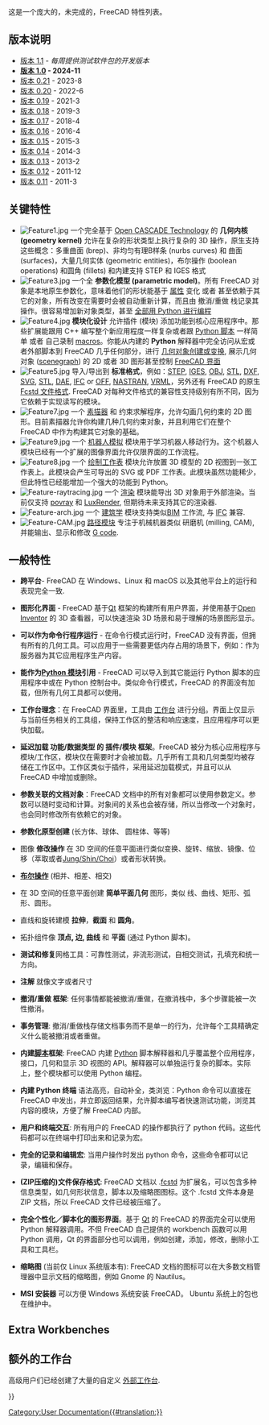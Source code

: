 <languages/>

<div lang="en" dir="ltr" class="mw-content-ltr">
{{Docnav
|[[About_FreeCAD|About FreeCAD]]
|[[Installing_on_Windows|Installing on Windows]]
}}
</div>

这是一个庞大的，未完成的，FreeCAD 特性列表。

{{TOCright}}

<span id="Release_notes"></span>
== 版本说明 ==

* [[Release_notes_1.1|版本 1.1]] - ''每周提供测试软件包的开发版本''
* '''[[Release_notes_1.0|版本 1.0]] - 2024-11'''
* [[Release_notes_0.21|版本 0.21]] - 2023-8
* [[Release_notes_0.20|版本 0.20]] - 2022-6
* [[Release_notes_0.19|版本 0.19]] - 2021-3
* [[Release_notes_0.18|版本 0.18]] - 2019-3
* [[Release_notes_0.17|版本 0.17]] - 2018-4
* [[Release_notes_0.16|版本 0.16]] - 2016-4
* [[Release_notes_0.15|版本 0.15]] - 2015-3
* [[Release_notes_0.14|版本 0.14]] - 2014-3
* [[Release_notes_0.13|版本 0.13]] - 2013-2
* [[Release_notes_0.12|版本 0.12]] - 2011-12
* [[Release_notes_0.11|版本 0.11]] - 2011-3

<span id="Key_features"></span>
== 关键特性 ==

<div class="mw-translate-fuzzy">
* [[Image:Feature1.jpg|left]] 一个完全基于 [http://en.wikipedia.org/wiki/Open_CASCADE Open CASCADE Technology] 的 '''几何内核 (geometry kernel)''' 允许在复杂的形状类型上执行复杂的 3D 操作，原生支持这些概念：多重曲面 (brep)、非均匀有理B样条 (nurbs curves) 和 曲面 (surfaces)，大量几何实体 (geometric entities)，布尔操作 (boolean operations) 和圆角 (fillets) 和内建支持 STEP 和 IGES 格式 {{clear}}
* [[Image:Feature3.jpg|left]] 一个全 '''参数化模型 (parametric model)'''。所有 FreeCAD 对象是本地原生参数化，意味着他们的形状能基于 [[Property/zh-cn|属性]] 变化 或者 甚至依赖于其它的对象，所有改变在需要时会被自动重新计算，而且由 撤消/重做 栈记录其操作。很容易增加新对象类型，甚至 [[Scripted objects|全部用 Python 进行编程]]{{clear}}
* [[Image:Feature4.jpg|left]] '''模块化设计''' 允许插件 (模块) 添加功能到核心应用程序中。那些扩展能跟用 C++ 编写整个新应用程度一样复杂或者跟 [[Power users hub|Python 脚本]] 一样简单 或者 自己录制 [[macros]]。你能从内建的 '''Python''' 解释器中完全访问从宏或者外部脚本到 FreeCAD 几乎任何部分，进行 [[Topological data scripting/zh-cn|几何对象创建或变换]], 展示几何对象 ([[scenegraph]]) 的 2D 或者 3D 图形甚至控制 [[PySide|FreeCAD 界面]] {{clear}}
* [[Image:Feature5.jpg|left]] 导入/导出到 '''标准格式'''，例如：[http://en.wikipedia.org/wiki/ISO_10303 STEP], [http://en.wikipedia.org/wiki/IGES IGES], [http://en.wikipedia.org/wiki/Obj OBJ], [http://en.wikipedia.org/wiki/STL_%28file_format%29 STL], [http://en.wikipedia.org/wiki/Dxf DXF], [http://en.wikipedia.org/wiki/Svg SVG], [http://en.wikipedia.org/wiki/STL_(file_format) STL], [http://en.wikipedia.org/wiki/COLLADA DAE], [http://en.wikipedia.org/wiki/Industry_Foundation_Classes IFC] or [http://people.sc.fsu.edu/~jburkardt/data/off/off.html OFF], [http://en.wikipedia.org/wiki/NASTRAN NASTRAN], [http://en.wikipedia.org/wiki/VRML VRML]，另外还有 FreeCAD 的原生 [[File_Format_FCStd/zh-cn|Fcstd 文件格式]]. FreeCAD 对每种文件格式的兼容性支持级别有所不同，因为它依赖于实现读写的模块。{{clear}}
* [[Image:Feature7.jpg|left]] 一个 [[Sketcher Workbench/zh-cn|素描器]] 和 约束求解程序，允许勾画几何约束的 2D 图形。目前素描器允许你构建几种几何约束对象，并且利用它们在整个 FreeCAD 中作为构建其它对象的基础。{{clear}}
* [[Image:Feature9.jpg|left]] 一个 [[Robot Workbench/zh-cn|机器人模拟]] 模块用于学习机器人移动行为。这个机器人模块已经有一个扩展的图像界面允许仅限界面的工作流程。{{clear}}
* [[Image:Feature8.jpg|left]] 一个 [[Drawing Workbench/zh-cn|绘制工作表]] 模块允许放置 3D 模型的 2D 视图到一张工作表上。此模块会产生可导出的 SVG 或 PDF 工作表。此模块虽然功能稀少，但此特性已经能增加一个强大的功能到 Python。
* [[Image:Feature-raytracing.jpg|left]] 一个 [[Raytracing Workbench/zh-cn|渲染]] 模块能导出 3D 对象用于外部渲染。当前仅支持 [http://en.wikipedia.org/wiki/POV-Ray povray] 和 [http://en.wikipedia.org/wiki/LuxRender LuxRender], 但期待未来支持其它的渲染器.{{clear}}
* [[Image:Feature-arch.jpg|left]] 一个 [[Arch Workbench/zh-cn|建筑学]] 模块支持类似[http://en.wikipedia.org/wiki/Building_Information_Modeling BIM] 工作流, 与 [http://en.wikipedia.org/wiki/Industry_Foundation_Classes IFC] 兼容.{{clear}}
* [[Image:Feature-CAM.jpg|left]] [[Path Workbench/zh-cn|路径模块]] 专注于机械机器类似 研磨机 (milling, CAM), 并能输出、显示和修改 [http://en.wikipedia.org/wiki/G-code G code].{{clear}}
</div>

<span id="General_features"></span>
== 一般特性 ==

*'''跨平台'''- FreeCAD 在 Windows、Linux 和 macOS 以及其他平台上的运行和表现完全一致.

<div class="mw-translate-fuzzy">
* '''图形化界面''' - FreeCAD 基于[https://www.qt.io/ Qt] 框架的构建所有用户界面，并使用基于[http://en.wikipedia.org/wiki/Open_Inventor Open Inventor] 的 3D 查看器，可以快速渲染 3D 场景和易于理解的场景图形显示。
</div>

* '''可以作为命令行程序运行''' - 在命令行模式运行时，FreeCAD 没有界面，但拥有所有的几何工具。可以应用于一些需要更低内存占用的场景下，例如：作为服务器为其它应用程序生产内容。

* '''能作为[[Embedding FreeCAD/zh-cn|Python 模块]]引用''' -  FreeCAD 可以导入到其它能运行 Python 脚本的应用程序中或在 Python 控制台中。类似命令行模式，FreeCAD 的界面没有加载，但所有几何工具都可以使用。

* '''工作台理念'''：在 FreeCAD 界面里，工具由 [[Workbenches/zh-cn|工作台]] 进行分组。界面上仅显示与当前任务相关的工具组，保持工作区的整洁和响应速度，且应用程序可以更快加载。

* '''延迟加载 功能/数据类型 的 插件/模块 框架'''。FreeCAD 被分为核心应用程序与模块/工作区，模块仅在需要时才会被加载。几乎所有工具和几何类型均被存储在工作区中。工作区类似于插件，采用延迟加载模式，并且可以从 FreeCAD 中增加或删除。

<div class="mw-translate-fuzzy">
* '''参数关联的文档对象'''：FreeCAD 文档中的所有对象都可以使用参数定义。参数可以随时变动和计算。对象间的关系也会被存储，所以当修改一个对象时，也会同时修改所有依赖它的对象。
</div>

<div class="mw-translate-fuzzy">
* '''参数化原型创建''' (长方体、球体、 圆柱体、等等)
</div>

<div class="mw-translate-fuzzy">
* 图像 '''修改操作''' 在 3D 空间的任意平面进行类似变换、旋转、缩放、镜像、位移（萃取或者[https://www.researchgate.net/publication/240754626_Self-intersection_Removal_in_Triangular_Mesh_Offsetting Jung/Shin/Choi]）或者形状转换。
</div>

<div class="mw-translate-fuzzy">
* '''[http://en.wikipedia.org/wiki/Constructive_solid_geometry 布尔操作]''' (相并、相差、相交)
</div>

<div class="mw-translate-fuzzy">
* 在 3D 空间的任意平面创建 '''简单平面几何''' 图形，类似 线、曲线、矩形、弧形、圆形。
</div>

<div class="mw-translate-fuzzy">
* 直线和旋转建模 '''拉伸'''，'''截面''' 和 '''圆角'''。
</div>

<div class="mw-translate-fuzzy">
* 拓扑组件像 '''顶点, 边, 曲线''' 和 '''平面''' (通过 Python 脚本)。
</div>

<div class="mw-translate-fuzzy">
* '''测试和修复'''网格工具：可靠性测试，非流形测试，自相交测试，孔填充和统一方向。
</div>

<div class="mw-translate-fuzzy">
* '''注解''' 就像文字或者尺寸
</div>

<div class="mw-translate-fuzzy">
* '''撤消/重做 框架''': 任何事情都能被撤消/重做，在撤消栈中，多个步骤能被一次性撤消。
</div>

<div class="mw-translate-fuzzy">
* '''事务管理''': 撤消/重做栈存储文档事务而不是单一的行为，允许每个工具精确定义什么能被撤消或者重做。
</div>

<div class="mw-translate-fuzzy">
* '''内建[[Scripting/zh-cn|脚本]]框架''': FreeCAD 内建 [http://www.python.org/ Python] 脚本解释器和几乎覆盖整个应用程序，接口，几何和显示 3D 视图的 API。解释器可以单独运行复杂的脚本。实际上，整个模块都可以使用 Python 编程。
</div>

<div class="mw-translate-fuzzy">
* '''内建 Python 终端''' 语法高亮，自动补全，类浏览：Python 命令可以直接在 FreeCAD 中发出，并立即返回结果，允许脚本编写者快速测试功能，浏览其内容的模块，方便了解 FreeCAD 内部。
</div>

<div class="mw-translate-fuzzy">
* '''用户和终端交互''': 所有用户的 FreeCAD 的操作都执行了 python 代码。这些代码都可以在终端中打印出来和记录为宏。
</div>

<div class="mw-translate-fuzzy">
* '''完全的记录和编辑宏''': 当用户操作时发出 python 命令，这些命令都可以记录，编辑和保存。
</div>

<div class="mw-translate-fuzzy">
* '''(ZIP压缩的)文件保存格式''': FreeCAD 文档以 .[[File_Format_FCStd/zh-cn|fcstd]] 为扩展名，可以包含多种信息类型，如几何形状信息，脚本以及缩略图图标。这个 .fcstd 文件本身是 ZIP 文档，所以 FreeCAD 文件已经被压缩了。
</div>

<div class="mw-translate-fuzzy">
* '''完全个性化／脚本化的图形界面'''。基于 [http://www.qtsoftware.com Qt] 的 FreeCAD 的界面完全可以使用 Python 解释器调用。不但 FreeCAD 自己提供的 workbench 函数可以用 Python 调用，Qt 的界面部分也可以调用，例如创建，添加，修改，删除小工具和工具栏。
</div>

<div class="mw-translate-fuzzy">
* '''缩略图''' (当前仅 Linux 系统版本有): FreeCAD 文档的图标可以在大多数文档管理器中显示文档的缩略图，例如 Gnome 的 Nautilus。
</div>

<div class="mw-translate-fuzzy">
* '''MSI 安装器''' 可以方便 Windows 系统安装 FreeCAD。 Ubuntu 系统上的包也在维护中。
</div>

<div lang="en" dir="ltr" class="mw-content-ltr">
==Extra Workbenches ==
</div>

<div class="mw-translate-fuzzy">
==额外的工作台==
高级用户们已经创建了大量的自定义 [[external workbenches/zh-cn|外部工作台]].
</div>


<div class="mw-translate-fuzzy">
{{docnav|About FreeCAD/zh-cn|Install on Windows/zh-cn}}
</div>

{{Userdocnavi{{#translation:}}}}
[[Category:User Documentation{{#translation:}}]]